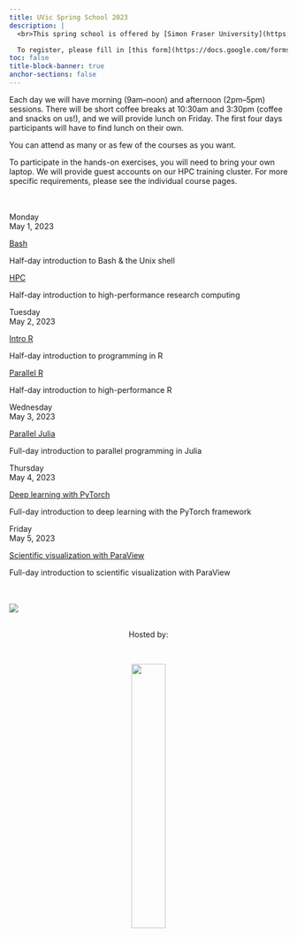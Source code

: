 ```yaml
---
title: UVic Spring School 2023
description: |
  <br>This spring school is offered by [Simon Fraser University](https://www.sfu.ca) on behalf of Western Universities and the [Digital Research Alliance of Canada](https://alliancecan.ca). It is hosted by the [University of Victoria](https://www.uvic.ca) and is open to all researchers at UVic and other Canadian post-secondary institutions.

  To register, please fill in [this form](https://docs.google.com/forms/d/e/1FAIpQLSdopNBUoY1VPkogNxRziXXTZpqHwTcIhunqHFPfR30ST4TKjg/viewform) **using your Canadian post-secondary institution email address**.
toc: false
title-block-banner: true
anchor-sections: false
---
```


Each day we will have morning (9am–noon) and afternoon (2pm–5pm) sessions. There will be short coffee breaks
at 10:30am and 3:30pm (coffee and snacks on us!), and we will provide lunch on Friday. The first four days
participants will have to find lunch on their own.

You can attend as many or as few of the courses as you want.

To participate in the hands-on exercises, you will need to bring your own laptop. We will provide guest
accounts on our HPC training cluster. For more specific requirements, please see the individual course pages.<br><br><br>

:::{layout="[[2, 5, 5], [2, 5, 5], [2, 10], [2, 10], [2, 10]]"}

:::{.card-body}

:::{.date}

Monday<br>May 1, 2023

:::

:::

:::{.card .mb-3}

:::{.card-body}

[Bash](/bash/index.qmd){.card-title .stretched-link}

[Half-day introduction to Bash & the Unix shell]{.text-muted}

:::

:::

:::{.card .mb-3}

:::{.card-body}

[HPC](/hpc/index.qmd){.card-title .stretched-link}

[Half-day introduction to high-performance research computing]{.text-muted}

:::

:::

:::{.card-body}

:::{.date}

Tuesday<br>May 2, 2023

:::

:::

:::{.card .mb-3}

:::{.card-body}

[Intro R](/r_intro/index.qmd){.card-title .stretched-link}

[Half-day introduction to programming in R]{.text-muted}

:::

:::

:::{.card .mb-3}

:::{.card-body}

[Parallel R](/r_parallel/index.qmd){.card-title .stretched-link}

[Half-day introduction to high-performance R]{.text-muted}

:::

:::

:::{.card-body}

:::{.date}

Wednesday<br>May 3, 2023

:::

:::

:::{.card .mb-3}

:::{.card-body}

[Parallel Julia](/julia/index.qmd){.card-title .stretched-link}

[Full-day introduction to parallel programming in Julia]{.text-muted}

:::

:::

:::{.card-body}

:::{.date}

Thursday<br>May 4, 2023

:::

:::

:::{.card .mb-3}

:::{.card-body}

[Deep learning with PyTorch](/ml/index.qmd){.card-title .stretched-link}

[Full-day introduction to deep learning with the PyTorch framework]{.text-muted}

:::

:::

:::{.card-body}

:::{.date}

Friday<br>May 5, 2023

:::

:::

:::{.card .mb-3}

:::{.card-body}

[Scientific visualization with ParaView](/scivis/index.qmd){.card-title .stretched-link}

[Full-day introduction to scientific visualization with ParaView]{.text-muted}

:::

:::

:::

<br><br>
![](/img/sfudrac.png){fig-alt="frontlogo"}

<br>
<center>Hosted by:</center>
<br>

<center>![](/img/uvic_logo.png){fig-alt="frontlogo" width="35%"}</center>
